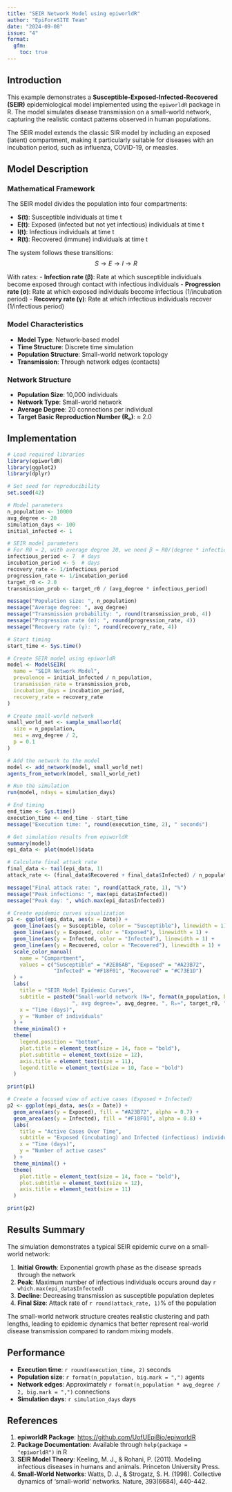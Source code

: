 ```yaml
---
title: "SEIR Network Model using epiworldR"
author: "EpiForeSITE Team"
date: "2024-09-08"
issue: "4"
format: 
  gfm:
    toc: true
---
```


## Introduction

This example demonstrates a **Susceptible-Exposed-Infected-Recovered (SEIR)** epidemiological model implemented using the `epiworldR` package in R. The model simulates disease transmission on a small-world network, capturing the realistic contact patterns observed in human populations.

The SEIR model extends the classic SIR model by including an exposed (latent) compartment, making it particularly suitable for diseases with an incubation period, such as influenza, COVID-19, or measles.

## Model Description

### Mathematical Framework

The SEIR model divides the population into four compartments:

- **S(t)**: Susceptible individuals at time t
- **E(t)**: Exposed (infected but not yet infectious) individuals at time t  
- **I(t)**: Infectious individuals at time t
- **R(t)**: Recovered (immune) individuals at time t

The system follows these transitions:
$$S \rightarrow E \rightarrow I \rightarrow R$$

With rates:
- **Infection rate (β)**: Rate at which susceptible individuals become exposed through contact with infectious individuals
- **Progression rate (σ)**: Rate at which exposed individuals become infectious (1/incubation period)
- **Recovery rate (γ)**: Rate at which infectious individuals recover (1/infectious period)

### Model Characteristics

- **Model Type**: Network-based model
- **Time Structure**: Discrete time simulation
- **Population Structure**: Small-world network topology
- **Transmission**: Through network edges (contacts)

### Network Structure

- **Population Size**: 10,000 individuals
- **Network Type**: Small-world network
- **Average Degree**: 20 connections per individual
- **Target Basic Reproduction Number (R₀)**: ≈ 2.0

## Implementation

```r
# Load required libraries
library(epiworldR)
library(ggplot2)
library(dplyr)

# Set seed for reproducibility
set.seed(42)
```

```r
# Model parameters
n_population <- 10000
avg_degree <- 20
simulation_days <- 100
initial_infected <- 1

# SEIR model parameters
# For R0 ≈ 2, with average degree 20, we need β ≈ R0/(degree * infectious_period)
infectious_period <- 7  # days
incubation_period <- 5  # days
recovery_rate <- 1/infectious_period
progression_rate <- 1/incubation_period
target_r0 <- 2.0
transmission_prob <- target_r0 / (avg_degree * infectious_period)

message("Population size: ", n_population)
message("Average degree: ", avg_degree)
message("Transmission probability: ", round(transmission_prob, 4))
message("Progression rate (σ): ", round(progression_rate, 4))
message("Recovery rate (γ): ", round(recovery_rate, 4))
```

```r
# Start timing
start_time <- Sys.time()
```

```r
# Create SEIR model using epiworldR
model <- ModelSEIR(
  name = "SEIR Network Model",
  prevalence = initial_infected / n_population,
  transmission_rate = transmission_prob,
  incubation_days = incubation_period,
  recovery_rate = recovery_rate
)

# Create small-world network
small_world_net <- sample_smallworld(
  size = n_population,
  nei = avg_degree / 2,
  p = 0.1
)

# Add the network to the model
model <- add_network(model, small_world_net)
agents_from_network(model, small_world_net)

# Run the simulation
run(model, ndays = simulation_days)
```

```r
# End timing
end_time <- Sys.time()
execution_time <- end_time - start_time
message("Execution time: ", round(execution_time, 2), " seconds")
```

```r
# Get simulation results from epiworldR
summary(model)
epi_data <- plot(model)$data

# Calculate final attack rate
final_data <- tail(epi_data, 1)
attack_rate <- (final_data$Recovered + final_data$Infected) / n_population * 100

message("Final attack rate: ", round(attack_rate, 1), "%")
message("Peak infections: ", max(epi_data$Infected))
message("Peak day: ", which.max(epi_data$Infected))
```

```r
# Create epidemic curves visualization
p1 <- ggplot(epi_data, aes(x = Date)) +
  geom_line(aes(y = Susceptible, color = "Susceptible"), linewidth = 1) +
  geom_line(aes(y = Exposed, color = "Exposed"), linewidth = 1) +
  geom_line(aes(y = Infected, color = "Infected"), linewidth = 1) +
  geom_line(aes(y = Recovered, color = "Recovered"), linewidth = 1) +
  scale_color_manual(
    name = "Compartment",
    values = c("Susceptible" = "#2E86AB", "Exposed" = "#A23B72", 
               "Infected" = "#F18F01", "Recovered" = "#C73E1D")
  ) +
  labs(
    title = "SEIR Model Epidemic Curves",
    subtitle = paste0("Small-world network (N=", format(n_population, big.mark = ","), 
                     ", avg degree=", avg_degree, ", R₀≈", target_r0, ")"),
    x = "Time (days)",
    y = "Number of individuals"
  ) +
  theme_minimal() +
  theme(
    legend.position = "bottom",
    plot.title = element_text(size = 14, face = "bold"),
    plot.subtitle = element_text(size = 12),
    axis.title = element_text(size = 11),
    legend.title = element_text(size = 10, face = "bold")
  )

print(p1)

# Create a focused view of active cases (Exposed + Infected)
p2 <- ggplot(epi_data, aes(x = Date)) +
  geom_area(aes(y = Exposed), fill = "#A23B72", alpha = 0.7) +
  geom_area(aes(y = Infected), fill = "#F18F01", alpha = 0.8) +
  labs(
    title = "Active Cases Over Time",
    subtitle = "Exposed (incubating) and Infected (infectious) individuals",
    x = "Time (days)",
    y = "Number of active cases"
  ) +
  theme_minimal() +
  theme(
    plot.title = element_text(size = 14, face = "bold"),
    plot.subtitle = element_text(size = 12),
    axis.title = element_text(size = 11)
  )

print(p2)
```

## Results Summary

The simulation demonstrates a typical SEIR epidemic curve on a small-world network:

1. **Initial Growth**: Exponential growth phase as the disease spreads through the network
2. **Peak**: Maximum number of infectious individuals occurs around day `r which.max(epi_data$Infected)`
3. **Decline**: Decreasing transmission as susceptible population depletes
4. **Final Size**: Attack rate of `r round(attack_rate, 1)`% of the population

The small-world network structure creates realistic clustering and path lengths, leading to epidemic dynamics that better represent real-world disease transmission compared to random mixing models.

## Performance

- **Execution time**: `r round(execution_time, 2)` seconds
- **Population size**: `r format(n_population, big.mark = ",")` agents
- **Network edges**: Approximately `r format(n_population * avg_degree / 2, big.mark = ",")` connections
- **Simulation days**: `r simulation_days` days

## References

1. **epiworldR Package**: [https://github.com/UofUEpiBio/epiworldR](https://github.com/UofUEpiBio/epiworldR)
2. **Package Documentation**: Available through `help(package = "epiworldR")` in R
3. **SEIR Model Theory**: Keeling, M. J., & Rohani, P. (2011). Modeling infectious diseases in humans and animals. Princeton University Press.
4. **Small-World Networks**: Watts, D. J., & Strogatz, S. H. (1998). Collective dynamics of 'small-world' networks. Nature, 393(6684), 440-442.